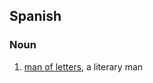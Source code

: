 ==Spanish==

===Noun===
{{es-noun|m|sg=[[hombre]] de [[letras]]|pl=[[hombres de letras]]}}
# [[man of letters]], a literary man